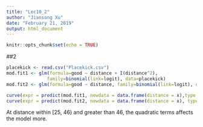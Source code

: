 ---
title: "Lec10_2"
author: "Jiansong Xu"
date: "February 21, 2019"
output: html_document
---

```{r setup, include=FALSE}
knitr::opts_chunk$set(echo = TRUE)
```

##2
```{r}
placekick <- read.csv("Placekick.csv")
mod.fit1 <- glm(formula=good ~ distance + I(distance^2), 
               family=binomial(link=logit), data=placekick)
mod.fit2 <- glm(formula=good ~ distance, family=binomial(link=logit), data=placekick)

curve(expr = predict(mod.fit1, newdata = data.frame(distance = x),type = "response"), col = "red", xlim = c(10, 70))
curve(expr = predict(mod.fit2, newdata = data.frame(distance = x), type = "response"), col = "blue", xlim = c(10, 70), add = TRUE)
```


At distance within [25, 46) and greater than 46, the quadratic terms affects the model more. 
